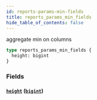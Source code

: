 ```yaml
---
id: reports-params-min-fields
title: reports_params_min_fields
hide_table_of_contents: false
---
```


aggregate min on columns

```graphql
type reports_params_min_fields {
  height: bigint
}
```

### Fields

#### [`height`](#) ([`bigint`](../scalars/bigint))
